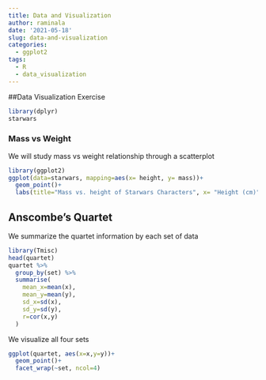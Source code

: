```yaml
---
title: Data and Visualization
author: raminala
date: '2021-05-18'
slug: data-and-visualization
categories: 
  - ggplot2
tags: 
  - R
  - data_visualization
---
```


##Data Visualization Exercise
```r
library(dplyr)
starwars
```
### Mass vs Weight
We will study mass vs weight relationship through a scatterplot
```r
library(ggplot2)
ggplot(data=starwars, mapping=aes(x= height, y= mass))+
  geom_point()+
  labs(title="Mass vs. height of Starwars Characters", x= "Height (cm)", y= "Weight(kg)")
```


## Anscombe's Quartet
We summarize the quartet information by each set of data
```r
library(Tmisc)
head(quartet)
quartet %>%
  group_by(set) %>%
  summarise(
    mean_x=mean(x),
    mean_y=mean(y),
    sd_x=sd(x),
    sd_y=sd(y),
    r=cor(x,y)
  )
```
We visualize all four sets
```r
ggplot(quartet, aes(x=x,y=y))+
  geom_point()+
  facet_wrap(~set, ncol=4)
```

